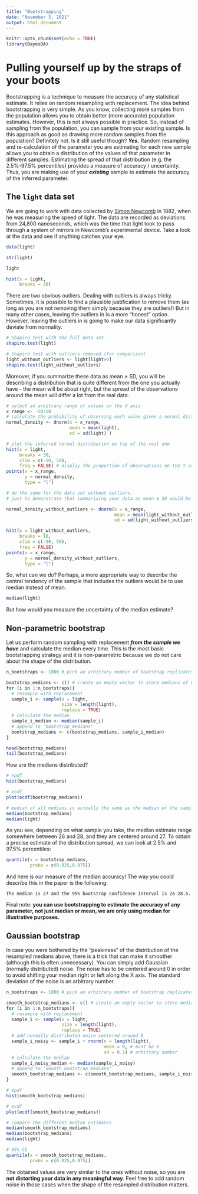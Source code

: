 ```yaml
---
title: "Bootstrapping"
date: "November 5, 2021"
output: html_document
---
```


```r
knitr::opts_chunk$set(echo = TRUE)
library(BayesDA)
```

# Pulling yourself up by the straps of your boots

Bootstrapping is a technique to measure the accuracy of any statistical estimate. It relies on random resampling with replacement. The idea behind bootstrapping is very simple. As you know, collecting more samples from the population allows you to obtain better (more accurate) population estimates. However, this is not always possible in practice. So, instead of sampling from the population, you can sample from your existing sample. Is this approach as good as drawing more random samples from the population? Definitely not. Is it still useful though? ***Yes.*** Random resampling and re-calculation of the parameter you are estimating for each new sample allows you to obtain a distribution of the values of that parameter in different samples. Estimating the spread of that distribution (e.g. the 2.5%-97.5% percentiles) provides a measure of accuracy / uncertainty. Thus, you are making use of your ***existing*** sample to estimate the accuracy of the inferred parameter.

## The `light` data set

We are going to work with data collected by [Simon Newcomb](https://en.wikipedia.org/wiki/Simon_Newcomb) in 1882, when he was measuring the speed of light. The data are recorded as deviations from 24,800 nanoseconds, which was the time that light took to pass through a system of mirrors in Newcomb's experimental device. Take a look at the data and see if anything catches your eye.

```r
data(light)

str(light)

light

hist(x = light,
     breaks = 30)
```

There are two obvious outliers. Dealing with outliers is always tricky. Sometimes, it is possible to find a plausible justification to remove them (as long as you are not removing them simply because they are outliers!) But in many other cases, leaving the outliers in is a more "honest" option. However, leaving the outliers in is going to make our data significantly deviate from normality.

```r
# Shapiro test with the full data set
shapiro.test(light)

# Shapiro test with outliers removed (for comparison)
light_without_outliers <- light[light>0]
shapiro.test(light_without_outliers)
```

Moreover, if you summarize these data as mean ± SD, you will be describing a distribution that is quite different from the one you actually have - the mean will be about right, but the spread of the observations around the mean will differ a lot from the real data.

```r
# select an arbitrary range of values on the X axis
x_range <- -50:50
# calculate the probability of observing each value given a normal distribution with the same mean and SD as "light"
normal_density <- dnorm(x = x_range,
                        mean = mean(light),
                        sd = sd(light) )

# plot the inferred normal distribution on top of the real one
hist(x = light,
     breaks = 30,
     xlim = c(-50, 50),
     freq = FALSE) # display the proportion of observations on the Y axis instead of frequency (default)
points(x = x_range,
       y = normal_density,
       type = "l")

# do the same for the data set without outliers,
# just to demonstrate that summarizing your data as mean ± SD would be appropriate in that case

normal_density_without_outliers <- dnorm(x = x_range,
                                         mean = mean(light_without_outliers),
                                         sd = sd(light_without_outliers) )

hist(x = light_without_outliers,
     breaks = 10,
     xlim = c(-50, 50),
     freq = FALSE)
points(x = x_range,
       y = normal_density_without_outliers,
       type = "l")
```

So, what can we do? Perhaps, a more appropriate way to describe the central tendency of the sample that includes the outliers would be to use median instead of mean.

```r
median(light)
```

But how would you measure the uncertainty of the median estimate?

## Non-parametric bootstrap

Let us perform random sampling with replacement ***from the sample we have*** and calculate the median every time. This is the most basic bootstrapping strategy and it is non-parametric because we do not care about the shape of the distribution.

```r
n_bootstraps <- 1000 # pick an arbitrary number of bootstrap replicates, the exact number does not matter too much

bootstrap_medians <- c() # create an empty vector to store medians of each sample
for (i in 1:n_bootstraps){
  # resample with replacement
  sample_i <- sample(x = light,
                     size = length(light),
                     replace = TRUE)
  # calculate the median
  sample_i_median <- median(sample_i)
  # append to "bootstrap_medians"
  bootstrap_medians <- c(bootstrap_medians, sample_i_median)
}

head(bootstrap_medians)
tail(bootstrap_medians)
```

How are the medians distributed?

```r
# epdf
hist(bootstrap_medians)

# ecdf
plot(ecdf(bootstrap_medians))

# median of all medians is actually the same as the median of the sample
median(bootstrap_medians)
median(light)
```

As you see, depending on what sample you take, the median estimate range somewhere between 26 and 28, and they are centered around 27. To obtain a precise estimate of the distribution spread, we can look at 2.5% and 97.5% percentiles:

```r
quantile(x = bootstrap_medians,
         probs = c(0.025,0.975))
```

And here is our measure of the median accuracy! The way you could describe this in the paper is the following:
```
The median is 27 and the 95% bootstrap confidence interval is 26-28.5.
```
Final note: **you can use bootstrapping to estimate the accuracy of any parameter, not just median or mean, we are only using median for illustrative purposes.**

## Gaussian bootstrap

In case you were bothered by the "peakiness" of the distribution of the resampled medians above, there is a trick that can make it smoother (although this is often unnecessary). You can simply add Gaussian (normally distributed) noise. The noise has to be centered around 0 in order to avoid shifting your median right or left along the X axis. The standard deviation of the noise is an arbitrary number.

```r
n_bootstraps <- 1000 # pick an arbitrary number of bootstrap replicates, the exact number does not matter too much

smooth_bootstrap_medians <- c() # create an empty vector to store medians of each sample
for (i in 1:n_bootstraps){
  # resample with replacement
  sample_i <- sample(x = light,
                     size = length(light),
                     replace = TRUE)
  # add normally distributed noise centered around 0
  sample_i_noisy <- sample_i + rnorm(n = length(light),
                                     mean = 0, # must be 0
                                     sd = 0.1) # arbitrary number
  # calculate the median
  sample_i_noisy_median <- median(sample_i_noisy)
  # append to "smooth_bootstrap_medians"
  smooth_bootstrap_medians <- c(smooth_bootstrap_medians, sample_i_noisy_median)
}

# epdf
hist(smooth_bootstrap_medians)

# ecdf
plot(ecdf(smooth_bootstrap_medians))

# compare the different median estimates
median(smooth_bootstrap_medians)
median(bootstrap_medians)
median(light)

# 95% CI
quantile(x = smooth_bootstrap_medians,
         probs = c(0.025,0.975))
```

The obtained values are very similar to the ones without noise, so you are **not distorting your data in any meaningful way**. Feel free to add random noise in those cases when the shape of the resampled distribution matters.


